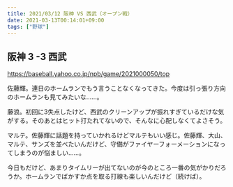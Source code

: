 ```yaml
---
title: 2021/03/12 阪神 VS 西武（オープン戦）
date: 2021-03-13T00:14:01+09:00
tags: ["野球"]
---
```


## 阪神 3 -3 西武

https://baseball.yahoo.co.jp/npb/game/2021000050/top

佐藤輝。連日のホームランでもう言うことなくなってきた。今度は引っ張り方向のホームランも見てみたいな……。

藤浪。初回に3失点したけど、西武のクリーンアップが振れすぎているだけな気がする。そのあとはヒット打たれてないので、そんなに心配しなくてよさそう。

マルテ。佐藤輝に話題を持っていかれるけどマルテもいい感じ。佐藤輝、大山、マルテ、サンズを並べたいんだけど、守備がファイヤーフォーメーションになってしまうのが悩ましい……。

今日もだけど、あまりタイムリーが出てないのが今のところ一番の気がかりだろうか。ホームランでばかすか点を取る打線も楽しいんだけど（続けば）。